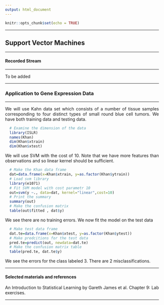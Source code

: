 ```yaml
---
output: html_document
---
```


```r
knitr::opts_chunk$set(echo = TRUE)
```

<style>

body {
text-align: justify;}

figure figcaption {
    text-align: center;}
</style>


---

## Support Vector Machines  

---

#### Recorded Stream

---

To be added

---

### Application to Gene Expression Data

---

We will use Kahn data set which consists of a number of tissue samples corresponding to four distinct types of small round blue cell tumors. We have both training data and testing data.

```r
  # Examine the dimension of the data
  library(ISLR)
  names(Khan)
  dim(Khan$xtrain)
  dim(Khan$xtest)
```

We will use SVM with the cost of 10. Note that we have more features than observations and so linear kernel should be sufficient.

```r
  # Make the Khan data frame
  dat=data.frame(x=Khan$xtrain, y=as.factor(Khan$ytrain))
  # Load svm library
  library(e1071)
  # Fit SVM model with cost parametr 10
  out=svm(y ~., data=dat, kernel="linear",cost=10)
  # Print the summary
  summary(out)
  # Make the confusion matrix
  table(out$fitted , dat$y)
```

We see there are no training errors. We now fit the model on the test data

```r
  # Make test data frame
  dat.te=data.frame(x=Khan$xtest, y=as.factor(Khan$ytest))
  # Make predcitions for the test data
  pred.te=predict(out, newdata=dat.te)
  # Make the confusion matrix table
  table(pred.te, dat.te$y)
```

We see the errors for the class labeled 3. There are 2 misclassifications.

---

#### Selected materials and references

An Introduction to Statistical Learning by Gareth James et al. Chapter 9: Lab exercises.

---